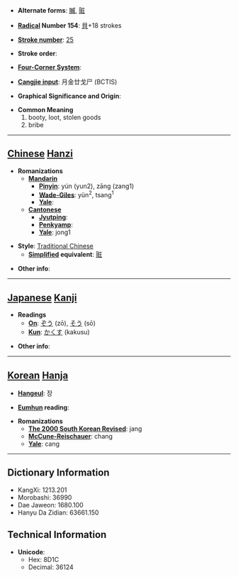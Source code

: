 * '''Alternate forms''': [[贓]], [[赃]]

* '''[[Wiktionary:Chinese radical index| Radical]] Number 154''': [[Wiktionary:Chinese radical index 貝|貝]]+18 strokes

* '''[[Wiktionary:Chinese total strokes index|Stroke number]]''': [[Wiktionary:Chinese total strokes index 25|25]]

* '''Stroke order''': 

* '''[[Wiktionary:Chinese four corner index|Four-Corner System]]''': 

* '''[[Wiktionary:Chinese Cangjie index|Cangjie input]]''': 月金廿戈尸 (BCTIS)

* '''Graphical Significance and Origin''': 

* '''Common Meaning'''
*#booty, loot, stolen goods
*# bribe


----

== [[Chinese]] [[Hanzi]] ==

* '''Romanizations'''
** '''[[Mandarin]]'''
*** '''[[Pinyin]]''': yún (yun2), zāng (zang1)
*** '''[[Wade-Giles]]''': yün<sup>2</sup>, tsang<sup>1</sup>
*** '''[[Yale]]''': 
** '''[[Cantonese]]'''
*** '''[[Jyutping]]''':
*** '''[[Penkyamp]]''': 
*** '''[[Yale]]''': jong1

* '''Style''': [[Traditional Chinese]] 
** '''[[Simplified Chinese|Simplified]] equivalent''': [[赃]]

* '''Other info''': 

----

== [[Japanese]] [[Kanji]] ==

* '''Readings'''
** '''[[On]]''': [[ぞう]] (zō), [[そう]] (sō)
** '''[[Kun]]''': [[かくす]] (kakusu)

* '''Other info''':  

----

== [[Korean]] [[Hanja]] ==

* '''[[Hangeul]]''': 장

* '''[[Eumhun]] reading''': 

* '''Romanizations'''
** '''[[The 2000 South Korean Revised Romanization|The 2000 South Korean Revised]]''': jang
** '''[[McCune-Reischauer]]''': chang
** '''[[Yale]]''': cang

----

== Dictionary Information ==

* KangXi: 1213.201
* Morobashi: 36990
* Dae Jaweon: 1680.100
* Hanyu Da Zidian: 63661.150

== Technical Information ==

* '''Unicode''':
** Hex: 8D1C
** Decimal: 36124